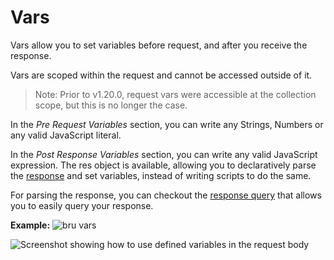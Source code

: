 # Vars

Vars allow you to set variables before request, and after you receive the response.

Vars are scoped within the request and cannot be accessed outside of it.

> Note: Prior to v1.20.0, request vars were accessible at the collection scope, but this is no longer the case.

In the _Pre Request Variables_ section, you can write any Strings, Numbers or any valid JavaScript literal.

In the _Post Response Variables_ section, you can write any valid JavaScript expression. The res object is available, allowing you to declaratively parse the [response](./javascript-reference#response) and set variables, instead of writing scripts to do the same.

For parsing the response, you can checkout the [response query](./response/response-query) that allows you to easily query your response.

**Example:**
![bru vars](/screenshots/vars.webp)

![Screenshot showing how to use defined variables in the request body](/screenshots/set-vars.webp)
